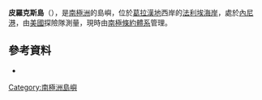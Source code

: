 {{coord|68|12|S|66|41|W|display=title}}

'''皮羅克斯島'''（{{lang-en|Pyrox Island}}），是[[南極洲|南極洲]]的島嶼，位於[[葛拉漢地|葛拉漢地]]西岸的[[法利埃海岸|法利埃海岸]]，處於[[內尼港|內尼港]]，由[[美國|美國]]探險隊測量，現時由[[南極條約體系|南極條約體系]]管理。

==參考資料==
*{{usgs-gazetteer}}

{{DEFAULTSORT:Pyrox Island}}
[[Category:南極洲島嶼|Category:南極洲島嶼]]


{{FallièresCoast-geo-stub}}